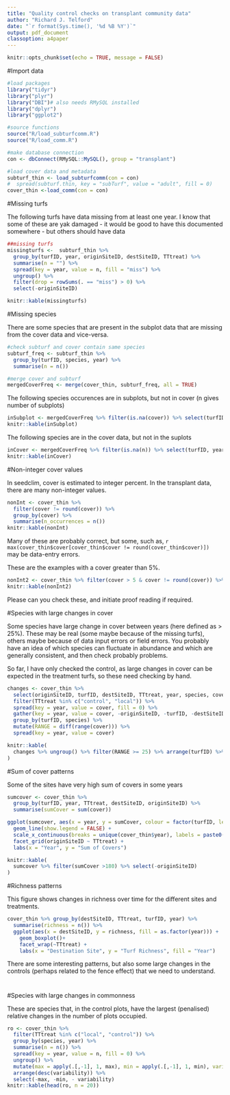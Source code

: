 ```yaml
---
title: "Quality control checks on transplant community data"
author: "Richard J. Telford"
date: "`r format(Sys.time(), '%d %B %Y')`"
output: pdf_document
classoption: a4paper
---
```


```r
knitr::opts_chunk$set(echo = TRUE, message = FALSE)
```

#Import data
```r
#load packages
library("tidyr")
library("plyr")
library("DBI")# also needs RMySQL installed
library("dplyr")
library("ggplot2")

#source functions
source("R/load_subturfcomm.R")
source("R/load_comm.R")

#make database connection
con <- dbConnect(RMySQL::MySQL(), group = "transplant")

#load cover data and metadata
subturf_thin <- load_subturfcomm(con = con)
#  spread(subturf.thin, key = "subTurf", value = "adult", fill = 0)
cover_thin <-load_comm(con = con)
```

#Missing turfs

The following turfs have data missing from at least one year. I know that some of these are yak damaged - it would be good to have this documented somewhere - but others should have data

```r
##missing turfs
missingturfs <-  subturf_thin %>% 
  group_by(turfID, year, originSiteID, destSiteID, TTtreat) %>%
  summarise(n = "") %>% 
  spread(key = year, value = n, fill = "miss") %>%
  ungroup() %>%
  filter(drop = rowSums(. == "miss") > 0) %>%
  select(-originSiteID)

knitr::kable(missingturfs)
```

#Missing species

There are some species that are present in the subplot data that are missing from the cover data and vice-versa.

```r
#check subturf and cover contain same species
subturf_freq <- subturf_thin %>% 
  group_by(turfID, species, year) %>%
  summarise(n = n())

#merge cover and subturf
mergedCoverFreq <- merge(cover_thin, subturf_freq, all = TRUE)
```

The following species occurences are in subplots, but not in cover (n gives number of subplots)
```r
inSubplot <- mergedCoverFreq %>% filter(is.na(cover)) %>% select(turfID, year, species, n)
knitr::kable(inSubplot)
```

The following species are in the cover data, but not in the suplots

```r
inCover <- mergedCoverFreq %>% filter(is.na(n)) %>% select(turfID, year, species, cover)
knitr::kable(inCover)
```

#Non-integer cover values

In seedclim, cover is estimated to integer percent. In the transplant data, there are many non-integer values.

```r
nonInt <- cover_thin %>% 
  filter(cover != round(cover)) %>% 
  group_by(cover) %>% 
  summarise(n_occurrences = n())
knitr::kable(nonInt)
```

Many of these are probably correct, but some, such as, `r max(cover_thin$cover[cover_thin$cover != round(cover_thin$cover)])` may be data-entry errors.

These are the examples with a cover greater than 5%.
```r
nonInt2 <- cover_thin %>% filter(cover > 5 & cover != round(cover)) %>% select(turfID, species, cover)
knitr::kable(nonInt2)
```

Please can you check these, and initiate proof reading if required.

#Species with large changes in cover

Some species have large change in cover between years (here defined as > 25%). These may be real (some maybe because of the missing turfs), others maybe because of data input errors or field errors. You probably have an idea of which species can fluctuate in abundance and which are generally consistent, and then check probably problems.

So far, I have only checked the control, as large changes in cover can be expected in the treatment turfs, so these need checking by hand.

```r
changes <- cover_thin %>% 
  select(originSiteID, turfID, destSiteID, TTtreat, year, species, cover, speciesName) %>%
  filter(TTtreat %in% c("control", "local")) %>% 
  spread(key = year, value = cover, fill = 0) %>%
  gather(key = year, value = cover, -originSiteID, -turfID, -destSiteID, -TTtreat, -species, -speciesName) %>%
  group_by(turfID, species) %>%
  mutate(RANGE = diff(range(cover))) %>%
  spread(key = year, value = cover)

knitr::kable(
  changes %>% ungroup() %>% filter(RANGE >= 25) %>% arrange(turfID) %>% select(-originSiteID, -destSiteID, -RANGE, -species)
)
```

#Sum of cover patterns

Some of the sites have very high sum of covers in some years

```r
sumcover <- cover_thin %>%
  group_by(turfID, year, TTtreat, destSiteID, originSiteID) %>%
  summarise(sumCover = sum(cover))

ggplot(sumcover, aes(x = year, y = sumCover, colour = factor(turfID, levels = sample(unique(turfID))))) +
  geom_line(show.legend = FALSE) +
  scale_x_continuous(breaks = unique(cover_thin$year), labels = paste0("`", substr(unique(cover_thin$year), 3, 4))) +
  facet_grid(originSiteID ~ TTtreat) +
  labs(x = "Year", y = "Sum of Covers")

knitr::kable(
  sumcover %>% filter(sumCover >180) %>% select(-originSiteID)
)
```

#Richness patterns 

This figure shows changes in richness over time for the different sites and treatments.

```r
cover_thin %>% group_by(destSiteID, TTtreat, turfID, year) %>%
  summarise(richness = n()) %>%
  ggplot(aes(x = destSiteID, y = richness, fill = as.factor(year))) +
    geom_boxplot()+
    facet_wrap(~TTtreat) +
    labs(x = "Destination Site", y = "Turf Richness", fill = "Year")
```

There are some interesting patterns, but also some large changes in the controls (perhaps related to the fence effect) that we need to understand.

#
#Species with large changes in commonness

These are species that, in the control plots, have the largest (penalised) relative changes in the number of plots occupied.
```r
ro <- cover_thin %>%
  filter(TTtreat %in% c("local", "control")) %>%
  group_by(species, year) %>%
  summarise(n = n()) %>%
  spread(key = year, value = n, fill = 0) %>%
  ungroup() %>%
  mutate(max = apply(.[,-1], 1, max), min = apply(.[,-1], 1, min), variability = (max - min)/(max + 10)) %>%
  arrange(desc(variability)) %>%
  select(-max, -min, - variability)
knitr::kable(head(ro, n = 20))
```
